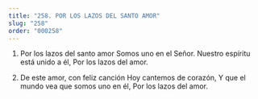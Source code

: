 ```yaml
---
title: "258. POR LOS LAZOS DEL SANTO AMOR"
slug: "258"
order: "000258"
---
```


1. Por los lazos del santo amor Somos uno en el Señor.
Nuestro espíritu está unido a él, Por los lazos del amor.

2. De este amor, con feliz canción Hoy cantemos de corazón,
Y que el mundo vea que somos uno en él, Por los lazos del amor.

